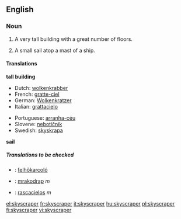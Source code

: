 ==English==
===Noun===
{{wikipedia}}
{{en-noun}}

# A very tall building with a great number of floors.
#{{context|archaic}} A small sail atop a mast of a ship.

====Translations====
'''tall building'''
{{top}}
*Dutch: [[wolkenkrabber]] {{m}}
*French: [[gratte-ciel]] {{m}}
*German: [[Wolkenkratzer]] {{m}}
*Italian: [[grattacielo]] {{m}}
{{mid}}
*Portuguese: [[arranha-céu]] {{m}}
*Slovene: [[nebotičnik]] {{m}}
*Swedish: [[skyskrapa]] {{c}}
{{bottom}}

'''sail'''
{{top}}
{{mid}}
{{bottom}}

=====Translations to be checked=====
{{checktrans}}
*{{ttbc|Hungarian}}: [[felhőkarcoló]]
*{{ttbc|Slovak}}: [[mrakodrap#Slovak|mrakodrap]] ''m''
*{{ttbc|Spanish}}: [[rascacielos]] ''m''

[[el:skyscraper]]
[[fr:skyscraper]]
[[it:skyscraper]]
[[hu:skyscraper]]
[[pl:skyscraper]]
[[fi:skyscraper]]
[[vi:skyscraper]]